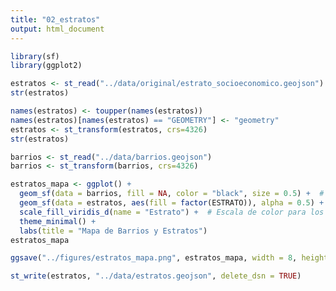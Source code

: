 ```yaml
---
title: "02_estratos"
output: html_document
---
```


```r
library(sf)
library(ggplot2)
```

```r
estratos <- st_read("../data/original/estrato_socioeconomico.geojson")
str(estratos)
```

```r
names(estratos) <- toupper(names(estratos))
names(estratos)[names(estratos) == "GEOMETRY"] <- "geometry"
estratos <- st_transform(estratos, crs=4326)
str(estratos)
```

```r
barrios <- st_read("../data/barrios.geojson")
barrios <- st_transform(barrios, crs=4326)
```


```r
estratos_mapa <- ggplot() +
  geom_sf(data = barrios, fill = NA, color = "black", size = 0.5) +  # Contorno de barrios
  geom_sf(data = estratos, aes(fill = factor(ESTRATO)), alpha = 0.5) +  # Estratos con color
  scale_fill_viridis_d(name = "Estrato") +  # Escala de color para los estratos
  theme_minimal() +
  labs(title = "Mapa de Barrios y Estratos")
estratos_mapa

ggsave("../figures/estratos_mapa.png", estratos_mapa, width = 8, height = 6, dpi = 300)
```

```r
st_write(estratos, "../data/estratos.geojson", delete_dsn = TRUE)
```

